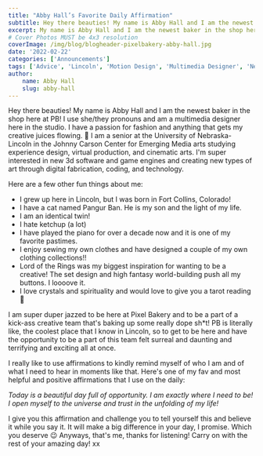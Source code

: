 ```yaml
---
title: "Abby Hall’s Favorite Daily Affirmation"
subtitle: Hey there beauties! My name is Abby Hall and I am the newest baker in the shop here at PB!
excerpt: My name is Abby Hall and I am the newest baker in the shop here at PB! I'm currently a student at UNL's Emerging Media Arts college.
# Cover Photos MUST be 4x3 resolution
coverImage: /img/blog/blogheader-pixelbakery-abby-hall.jpg
date: '2022-02-22'
categories: ['Announcements']
tags: ['Advice', 'Lincoln', 'Motion Design', 'Multimedia Designer', 'Nebraska', 'Spotlight']
author:
    name: Abby Hall
    slug: abby-hall
---
```

Hey there beauties! My name is Abby Hall and I am the newest baker in the shop here at PB! I use she/they pronouns and am a multimedia designer here in the studio. I have a passion for fashion and anything that gets my creative juices flowing. 🙂 I am a senior at the University of Nebraska-Lincoln in the Johnny Carson Center for Emerging Media arts studying experience design, virtual production, and cinematic arts. I'm super interested in new 3d software and game engines and creating new types of art through digital fabrication, coding, and technology.

Here are a few other fun things about me:

-   I grew up here in Lincoln, but I was born in Fort Collins, Colorado!
-   I have a cat named Pangur Ban. He is my son and the light of my life.
-   I am an identical twin!
-   I hate ketchup (a lot)
-   I have played the piano for over a decade now and it is one of my favorite pastimes.
-   I enjoy sewing my own clothes and have designed a couple of my own clothing collections!!
-   Lord of the Rings was my biggest inspiration for wanting to be a creative! The set design and high fantasy world-building push all my buttons. I loooove it.
-   I love crystals and spirituality and would love to give you a tarot reading 🙂

I am super duper jazzed to be here at Pixel Bakery and to be a part of a kick-ass creative team that's baking up some really dope sh*t! PB is literally like, the coolest place that I know in Lincoln, so to get to be here and have the opportunity to be a part of this team felt surreal and daunting and terrifying and exciting all at once.

I really like to use affirmations to kindly remind myself of who I am and of what I need to hear in moments like that. Here's one of my fav and most helpful and positive affirmations that I use on the daily:

*Today is a beautiful day full of opportunity.*
*I am exactly where I need to be!*
*I open myself to the universe and trust in the unfolding of my life!*

I give you this affirmation and challenge you to tell yourself this and believe it while you say it. It will make a big difference in your day, I promise. Which you deserve 😉 Anyways, that's me, thanks for listening! Carry on with the rest of your amazing day! xx